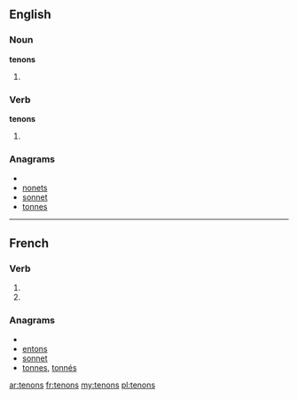 ==English==

===Noun===
'''tenons'''

# {{plural of|[[tenon]]}}

===Verb===
'''tenons'''

# {{third-person singular of|[[tenon]]}}

===Anagrams===
* {{alphagram|ennost}}
* [[nonets#English|nonets]]
* [[sonnet#English|sonnet]]
* [[tonnes#English|tonnes]]

----

==French==

===Verb===
{{fr-verb-form}}

# {{conjugation of|tenir||1|p|pres|ind|lang=fr}}
# {{conjugation of|tenir||1|p|imp|lang=fr}}

===Anagrams===
* {{alphagram|ennost}}
* [[entons#French|entons]]
* [[sonnet#French|sonnet]]
* [[tonnes#French|tonnes]], [[tonnés#French|tonnés]]

[[ar:tenons]]
[[fr:tenons]]
[[my:tenons]]
[[pl:tenons]]